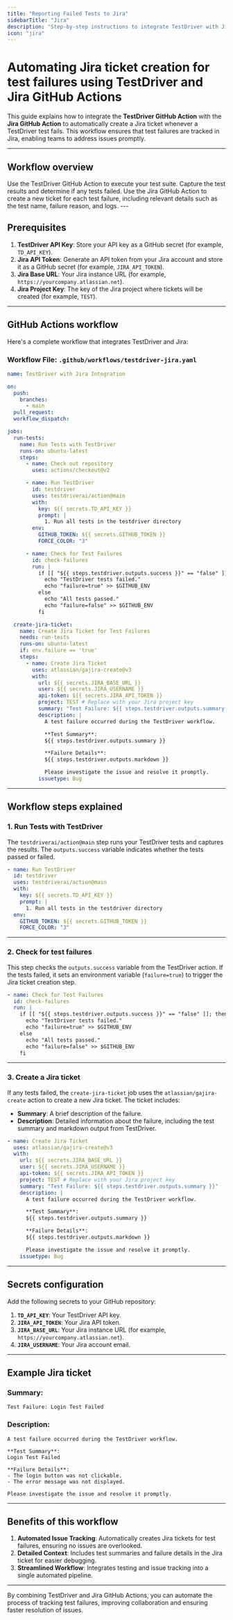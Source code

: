 ```yaml
---
title: "Reporting Failed Tests to Jira"
sidebarTitle: "Jira"
description: "Step-by-step instructions to integrate TestDriver with Jira for automated test failure tracking in CI/CD workflows."
icon: "jira"
---
```


# Automating Jira ticket creation for test failures using TestDriver and Jira GitHub Actions

This guide explains how to integrate the **TestDriver GitHub Action** with the **Jira GitHub Action** to automatically create a Jira ticket whenever a TestDriver test fails. This workflow ensures that test failures are tracked in Jira, enabling teams to address issues promptly.

---

## Workflow overview

<Steps>
<Step title="Run Tests with TestDriver">Use the TestDriver GitHub Action to execute your test suite.</Step>
<Step title="Check for Test Failures">Capture the test results and determine if any tests failed.</Step>
<Step title="Create a Jira Ticket">Use the Jira GitHub Action to create a new ticket for each test failure, including relevant details such as the test name, failure reason, and logs.</Step>
</Steps>
---

## Prerequisites

1. **TestDriver API Key**: Store your API key as a GitHub secret (for example, `TD_API_KEY`).
2. **Jira API Token**: Generate an API token from your Jira account and store it as a GitHub secret (for example, `JIRA_API_TOKEN`).
3. **Jira Base URL**: Your Jira instance URL (for example, `https://yourcompany.atlassian.net`).
4. **Jira Project Key**: The key of the Jira project where tickets will be created (for example, `TEST`).

---

## GitHub Actions workflow

Here's a complete workflow that integrates TestDriver and Jira:

### Workflow File: `.github/workflows/testdriver-jira.yaml`
```yaml [expandable]
name: TestDriver with Jira Integration

on:
  push:
    branches:
      - main
  pull_request:
  workflow_dispatch:

jobs:
  run-tests:
    name: Run Tests with TestDriver
    runs-on: ubuntu-latest
    steps:
      - name: Check out repository
        uses: actions/checkout@v2

      - name: Run TestDriver
        id: testdriver
        uses: testdriverai/action@main
        with:
          key: ${{ secrets.TD_API_KEY }}
          prompt: |
            1. Run all tests in the testdriver directory
        env:
          GITHUB_TOKEN: ${{ secrets.GITHUB_TOKEN }}
          FORCE_COLOR: "3"

      - name: Check for Test Failures
        id: check-failures
        run: |
          if [[ "${{ steps.testdriver.outputs.success }}" == "false" ]]; then
            echo "TestDriver tests failed."
            echo "failure=true" >> $GITHUB_ENV
          else
            echo "All tests passed."
            echo "failure=false" >> $GITHUB_ENV
          fi

  create-jira-ticket:
    name: Create Jira Ticket for Test Failures
    needs: run-tests
    runs-on: ubuntu-latest
    if: env.failure == 'true'
    steps:
      - name: Create Jira Ticket
        uses: atlassian/gajira-create@v3
        with:
          url: ${{ secrets.JIRA_BASE_URL }}
          user: ${{ secrets.JIRA_USERNAME }}
          api-token: ${{ secrets.JIRA_API_TOKEN }}
          project: TEST # Replace with your Jira project key
          summary: "Test Failure: ${{ steps.testdriver.outputs.summary }}"
          description: |
            A test failure occurred during the TestDriver workflow.

            **Test Summary**:
            ${{ steps.testdriver.outputs.summary }}

            **Failure Details**:
            ${{ steps.testdriver.outputs.markdown }}

            Please investigate the issue and resolve it promptly.
          issuetype: Bug

```

---

## Workflow steps explained

### 1. **Run Tests with TestDriver**
The `testdriverai/action@main` step runs your TestDriver tests and captures the results. The `outputs.success` variable indicates whether the tests passed or failed.
```yaml
- name: Run TestDriver
  id: testdriver
  uses: testdriverai/action@main
  with:
    key: ${{ secrets.TD_API_KEY }}
    prompt: |
      1. Run all tests in the testdriver directory
  env:
    GITHUB_TOKEN: ${{ secrets.GITHUB_TOKEN }}
    FORCE_COLOR: "3"

```

---

### 2. **Check for test failures**
This step checks the `outputs.success` variable from the TestDriver action. If the tests failed, it sets an environment variable (`failure=true`) to trigger the Jira ticket creation step.
```yaml
- name: Check for Test Failures
  id: check-failures
  run: |
    if [[ "${{ steps.testdriver.outputs.success }}" == "false" ]]; then
      echo "TestDriver tests failed."
      echo "failure=true" >> $GITHUB_ENV
    else
      echo "All tests passed."
      echo "failure=false" >> $GITHUB_ENV
    fi

```

---

### 3. **Create a Jira ticket**
If any tests failed, the `create-jira-ticket` job uses the `atlassian/gajira-create` action to create a new Jira ticket. The ticket includes:
- **Summary**: A brief description of the failure.
- **Description**: Detailed information about the failure, including the test summary and markdown output from TestDriver.
```yaml
- name: Create Jira Ticket
  uses: atlassian/gajira-create@v3
  with:
    url: ${{ secrets.JIRA_BASE_URL }}
    user: ${{ secrets.JIRA_USERNAME }}
    api-token: ${{ secrets.JIRA_API_TOKEN }}
    project: TEST # Replace with your Jira project key
    summary: "Test Failure: ${{ steps.testdriver.outputs.summary }}"
    description: |
      A test failure occurred during the TestDriver workflow.

      **Test Summary**:
      ${{ steps.testdriver.outputs.summary }}

      **Failure Details**:
      ${{ steps.testdriver.outputs.markdown }}

      Please investigate the issue and resolve it promptly.
    issuetype: Bug

```

---

## Secrets configuration

Add the following secrets to your GitHub repository:
1. **`TD_API_KEY`**: Your TestDriver API key.
2. **`JIRA_API_TOKEN`**: Your Jira API token.
3. **`JIRA_BASE_URL`**: Your Jira instance URL (for example, `https://yourcompany.atlassian.net`).
4. **`JIRA_USERNAME`**: Your Jira account email.

---

## Example Jira ticket

### Summary:
`Test Failure: Login Test Failed`

### Description:


```
A test failure occurred during the TestDriver workflow.

**Test Summary**:
Login Test Failed

**Failure Details**:
- The login button was not clickable.
- The error message was not displayed.

Please investigate the issue and resolve it promptly.

```
---

## Benefits of this workflow

1. **Automated Issue Tracking**: Automatically creates Jira tickets for test failures, ensuring no issues are overlooked.
2. **Detailed Context**: Includes test summaries and failure details in the Jira ticket for easier debugging.
3. **Streamlined Workflow**: Integrates testing and issue tracking into a single automated pipeline.

---

By combining TestDriver and Jira GitHub Actions, you can automate the process of tracking test failures, improving collaboration and ensuring faster resolution of issues.
